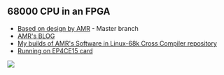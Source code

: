==  68000 CPU in an FPGA ==

* [https://github.com/robinsonb5/TG68_MiniSOC/tree/master Based on design by AMR] - Master branch
* [http://retroramblings.net/?p=785 AMR's BLOG]
* [https://github.com/douggilliland/Linux-68k/tree/master/TG68_AMR_Software My builds of AMR's Software in  Linux-68k Cross Compiler repository]
* [http://land-boards.com/blwiki/index.php?title=RETRO-EP4CE15 Running on EP4CE15 card]

<img src="http://land-boards.com/blwiki/images/0/03/P981-720px.jpg"></img>
